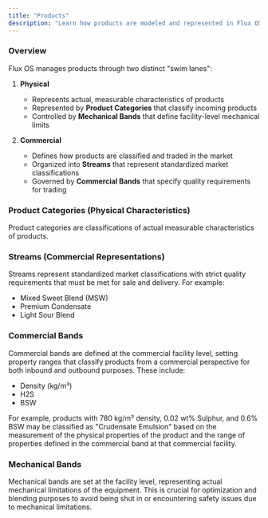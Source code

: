 ```yaml
---
title: "Products"
description: "Learn how products are modeled and represented in Flux OS."
---
```


### Overview

Flux OS manages products through two distinct "swim lanes":

1. **Physical**

   - Represents actual, measurable characteristics of products
   - Represented by **Product Categories** that classify incoming products
   - Controlled by **Mechanical Bands** that define facility-level mechanical limits

2. **Commercial**
   - Defines how products are classified and traded in the market
   - Organized into **Streams** that represent standardized market classifications
   - Governed by **Commercial Bands** that specify quality requirements for trading

### Product Categories (Physical Characteristics)

Product categories are classifications of actual measurable characteristics of products.

### Streams (Commercial Representations)

Streams represent standardized market classifications with strict quality requirements that must be met for sale and delivery. For example:

- Mixed Sweet Blend (MSW)
- Premium Condensate
- Light Sour Blend

### Commercial Bands

Commercial bands are defined at the commercial facility level, setting property ranges that classify products from a commercial perspective for both inbound and outbound purposes. These include:

- Density (kg/m³)
- H2S
- BSW

For example, products with 780 kg/m³ density, 0.02 wt% Sulphur, and 0.6% BSW may be classified as "Crudensate Emulsion" based on the measurement of the physical properties of the product and the range of properties defined in the commercial band at that commercial facility.

### Mechanical Bands

Mechanical bands are set at the facility level, representing actual mechanical limitations of the equipment. This is crucial for optimization and blending purposes to avoid being shut in or encountering safety issues due to mechanical limitations.
